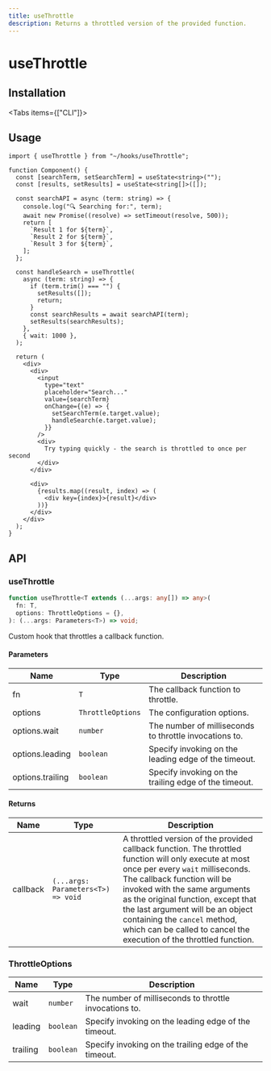 ```yaml
---
title: useThrottle
description: Returns a throttled version of the provided function.
---
```



# useThrottle

## Installation

<Tabs items={["CLI"]}>
  <Tab value="CLI">
    <DynamicCodeBlock
      lang="bash"
      code="npx rehooks-cli@latest add useThrottle"
    />
  </Tab>
</Tabs>

## Usage

```tsx title="Component.tsx"
import { useThrottle } from "~/hooks/useThrottle";

function Component() {
  const [searchTerm, setSearchTerm] = useState<string>("");
  const [results, setResults] = useState<string[]>([]);

  const searchAPI = async (term: string) => {
    console.log("🔍 Searching for:", term);
    await new Promise((resolve) => setTimeout(resolve, 500));
    return [
      `Result 1 for ${term}`,
      `Result 2 for ${term}`,
      `Result 3 for ${term}`,
    ];
  };

  const handleSearch = useThrottle(
    async (term: string) => {
      if (term.trim() === "") {
        setResults([]);
        return;
      }
      const searchResults = await searchAPI(term);
      setResults(searchResults);
    },
    { wait: 1000 },
  );

  return (
    <div>
      <div>
        <input
          type="text"
          placeholder="Search..."
          value={searchTerm}
          onChange={(e) => {
            setSearchTerm(e.target.value);
            handleSearch(e.target.value);
          }}
        />
        <div>
          Try typing quickly - the search is throttled to once per second
        </div>
      </div>

      <div>
        {results.map((result, index) => (
          <div key={index}>{result}</div>
        ))}
      </div>
    </div>
  );
}
```

## API

### useThrottle

```ts title="useThrottle.ts"
function useThrottle<T extends (...args: any[]) => any>(
  fn: T,
  options: ThrottleOptions = {},
): (...args: Parameters<T>) => void;
```

Custom hook that throttles a callback function.

#### Parameters

| Name             | Type              | Description                                            |
| ---------------- | ----------------- | ------------------------------------------------------ |
| fn               | `T`               | The callback function to throttle.                     |
| options          | `ThrottleOptions` | The configuration options.                             |
| options.wait     | `number`          | The number of milliseconds to throttle invocations to. |
| options.leading  | `boolean`         | Specify invoking on the leading edge of the timeout.   |
| options.trailing | `boolean`         | Specify invoking on the trailing edge of the timeout.  |

#### Returns

| Name     | Type                               | Description                                                                                                                                                                                                                                                                                                                                                                                |
| -------- | ---------------------------------- | ------------------------------------------------------------------------------------------------------------------------------------------------------------------------------------------------------------------------------------------------------------------------------------------------------------------------------------------------------------------------------------------ |
| callback | `(...args: Parameters<T>) => void` | A throttled version of the provided callback function. The throttled function will only execute at most once per every `wait` milliseconds. The callback function will be invoked with the same arguments as the original function, except that the last argument will be an object containing the `cancel` method, which can be called to cancel the execution of the throttled function. |

### ThrottleOptions

| Name     | Type      | Description                                            |
| -------- | --------- | ------------------------------------------------------ |
| wait     | `number`  | The number of milliseconds to throttle invocations to. |
| leading  | `boolean` | Specify invoking on the leading edge of the timeout.   |
| trailing | `boolean` | Specify invoking on the trailing edge of the timeout.  |
